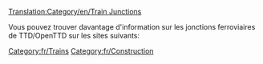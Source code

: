 [[Translation:Category/en/Train Junctions]]


Vous pouvez trouver davantage d'information sur les jonctions ferroviaires de TTD/OpenTTD sur les sites suivants:
{{fr/Liens/Jonctions ferroviaires}}

[[Category:fr/Trains]]
[[Category:fr/Construction]]